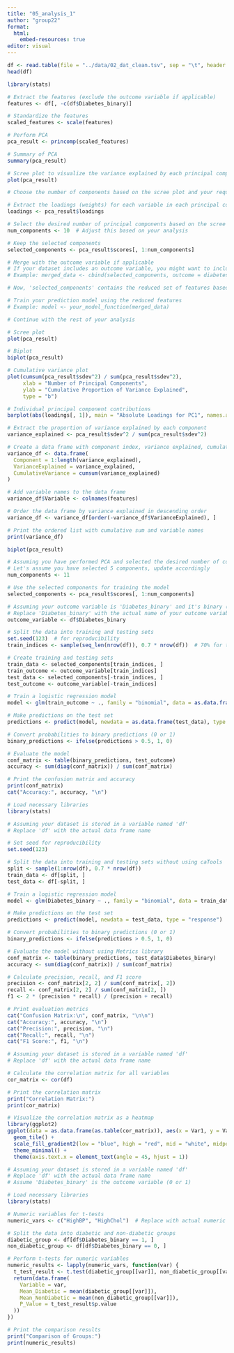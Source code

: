 ```yaml
---
title: "05_analysis_1"
author: "group22"
format:
  html:
    embed-resources: true
editor: visual
---
```


```r
df <- read.table(file = "../data/02_dat_clean.tsv", sep = "\t", header = TRUE)
head(df)
```

```r
library(stats)

# Extract the features (exclude the outcome variable if applicable)
features <- df[, -c(df$Diabetes_binary)]

# Standardize the features
scaled_features <- scale(features)

# Perform PCA
pca_result <- princomp(scaled_features)

# Summary of PCA
summary(pca_result)

# Scree plot to visualize the variance explained by each principal component
plot(pca_result)

# Choose the number of components based on the scree plot and your requirements

# Extract the loadings (weights) for each variable in each principal component
loadings <- pca_result$loadings

# Select the desired number of principal components based on the scree plot
num_components <- 10  # Adjust this based on your analysis

# Keep the selected components
selected_components <- pca_result$scores[, 1:num_components]

# Merge with the outcome variable if applicable
# If your dataset includes an outcome variable, you might want to include it in the final dataset
# Example: merged_data <- cbind(selected_components, outcome = diabetes_data$outcome)

# Now, 'selected_components' contains the reduced set of features based on PCA

# Train your prediction model using the reduced features
# Example: model <- your_model_function(merged_data)

# Continue with the rest of your analysis
```

```r
# Scree plot
plot(pca_result)
```

```r
# Biplot
biplot(pca_result)
```

```r
# Cumulative variance plot
plot(cumsum(pca_result$sdev^2) / sum(pca_result$sdev^2), 
     xlab = "Number of Principal Components",
     ylab = "Cumulative Proportion of Variance Explained",
     type = "b")
```

```r
# Individual principal component contributions
barplot(abs(loadings[, 1]), main = "Absolute Loadings for PC1", names.arg = colnames(features))
```

```r
# Extract the proportion of variance explained by each component
variance_explained <- pca_result$sdev^2 / sum(pca_result$sdev^2)

# Create a data frame with component index, variance explained, cumulative sum, and variable names
variance_df <- data.frame(
  Component = 1:length(variance_explained),
  VarianceExplained = variance_explained,
  CumulativeVariance = cumsum(variance_explained)
)

# Add variable names to the data frame
variance_df$Variable <- colnames(features)

# Order the data frame by variance explained in descending order
variance_df <- variance_df[order(-variance_df$VarianceExplained), ]

# Print the ordered list with cumulative sum and variable names
print(variance_df)
```

```r
biplot(pca_result)
```

```r
# Assuming you have performed PCA and selected the desired number of components
# Let's assume you have selected 5 components, update accordingly
num_components <- 11

# Use the selected components for training the model
selected_components <- pca_result$scores[, 1:num_components]

# Assuming your outcome variable is 'Diabetes_binary' and it's binary (0 or 1)
# Replace 'Diabetes_binary' with the actual name of your outcome variable
outcome_variable <- df$Diabetes_binary

# Split the data into training and testing sets
set.seed(123)  # for reproducibility
train_indices <- sample(seq_len(nrow(df)), 0.7 * nrow(df))  # 70% for training

# Create training and testing sets
train_data <- selected_components[train_indices, ]
train_outcome <- outcome_variable[train_indices]
test_data <- selected_components[-train_indices, ]
test_outcome <- outcome_variable[-train_indices]

# Train a logistic regression model
model <- glm(train_outcome ~ ., family = "binomial", data = as.data.frame(cbind(train_outcome, train_data)))

# Make predictions on the test set
predictions <- predict(model, newdata = as.data.frame(test_data), type = "response")

# Convert probabilities to binary predictions (0 or 1)
binary_predictions <- ifelse(predictions > 0.5, 1, 0)

# Evaluate the model
conf_matrix <- table(binary_predictions, test_outcome)
accuracy <- sum(diag(conf_matrix)) / sum(conf_matrix)

# Print the confusion matrix and accuracy
print(conf_matrix)
cat("Accuracy:", accuracy, "\n")
```

```r
# Load necessary libraries
library(stats)

# Assuming your dataset is stored in a variable named 'df'
# Replace 'df' with the actual data frame name

# Set seed for reproducibility
set.seed(123)

# Split the data into training and testing sets without using caTools
split <- sample(1:nrow(df), 0.7 * nrow(df))
train_data <- df[split, ]
test_data <- df[-split, ]

# Train a logistic regression model
model <- glm(Diabetes_binary ~ ., family = "binomial", data = train_data)

# Make predictions on the test set
predictions <- predict(model, newdata = test_data, type = "response")

# Convert probabilities to binary predictions (0 or 1)
binary_predictions <- ifelse(predictions > 0.5, 1, 0)

# Evaluate the model without using Metrics library
conf_matrix <- table(binary_predictions, test_data$Diabetes_binary)
accuracy <- sum(diag(conf_matrix)) / sum(conf_matrix)

# Calculate precision, recall, and F1 score
precision <- conf_matrix[2, 2] / sum(conf_matrix[, 2])
recall <- conf_matrix[2, 2] / sum(conf_matrix[2, ])
f1 <- 2 * (precision * recall) / (precision + recall)

# Print evaluation metrics
cat("Confusion Matrix:\n", conf_matrix, "\n\n")
cat("Accuracy:", accuracy, "\n")
cat("Precision:", precision, "\n")
cat("Recall:", recall, "\n")
cat("F1 Score:", f1, "\n")
```

```r
# Assuming your dataset is stored in a variable named 'df'
# Replace 'df' with the actual data frame name

# Calculate the correlation matrix for all variables
cor_matrix <- cor(df)

# Print the correlation matrix
print("Correlation Matrix:")
print(cor_matrix)

# Visualize the correlation matrix as a heatmap
library(ggplot2)
ggplot(data = as.data.frame(as.table(cor_matrix)), aes(x = Var1, y = Var2, fill = Freq)) +
  geom_tile() +
  scale_fill_gradient2(low = "blue", high = "red", mid = "white", midpoint = 0, limit = c(-1, 1), space = "Lab", name = "Correlation") +
  theme_minimal() +
  theme(axis.text.x = element_text(angle = 45, hjust = 1))
```

```r
# Assuming your dataset is stored in a variable named 'df'
# Replace 'df' with the actual data frame name
# Assume 'Diabetes_binary' is the outcome variable (0 or 1)

# Load necessary libraries
library(stats)

# Numeric variables for t-tests
numeric_vars <- c("HighBP", "HighChol")  # Replace with actual numeric variables

# Split the data into diabetic and non-diabetic groups
diabetic_group <- df[df$Diabetes_binary == 1, ]
non_diabetic_group <- df[df$Diabetes_binary == 0, ]

# Perform t-tests for numeric variables
numeric_results <- lapply(numeric_vars, function(var) {
  t_test_result <- t.test(diabetic_group[[var]], non_diabetic_group[[var]])
  return(data.frame(
    Variable = var,
    Mean_Diabetic = mean(diabetic_group[[var]]),
    Mean_NonDiabetic = mean(non_diabetic_group[[var]]),
    P_Value = t_test_result$p.value
  ))
})

# Print the comparison results
print("Comparison of Groups:")
print(numeric_results)

```
